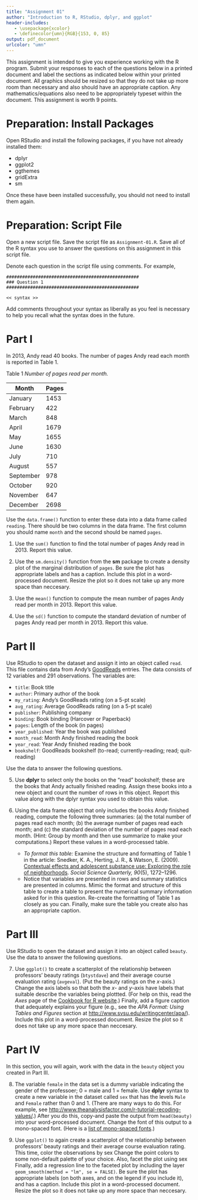 ```yaml
---
title: "Assignment 01"
author: "Introduction to R, RStudio, dplyr, and ggplot"
header-includes:
   - \usepackage{xcolor}
   - \definecolor{umn}{RGB}{153, 0, 85}
output: pdf_document
urlcolor: "umn"
---
```


This assignment is intended to give you experience working with the R program. Submit your responses to each of the questions below in a printed document and label the sections as indicated below within your printed document. All graphics should be resized so that they do not take up more room than necessary and also should have an appropriate caption. Any mathematics/equations also need to be appropriately typeset within the document. This assignment is worth 9 points.

\rule{0.5\linewidth}{\linethickness}

# Preparation: Install Packages

Open RStudio and install the following packages, if you have not already installed them:

- dplyr
- ggplot2
- ggthemes
- gridExtra
- sm

Once these have been installed successfully, you should not need to install them again. 

# Preparation: Script File

Open a new script file. Save the script file as `Assignment-01.R`. Save all of the R syntax you use to answer the questions on this assignment in this script file. 

Denote each question in the script file using comments. For example,

\vspace{2em}

```
##################################################
### Question 1
##################################################

<< syntax >>
```

\vspace{2em}

Add comments throughout your syntax as liberally as you feel is necessary to help you recall what the syntax does in the future. 

\newpage

# Part I

In 2013, Andy read 40 books. The number of pages Andy read each month is reported in Table 1.

Table 1
*Number of pages read per month.*

| Month     | Pages |
|-----------|-------|
| January   | 1453  |
| February  | 422   |
| March     | 848   |
| April     | 1679  |
| May       | 1655  |
| June      | 1630  |
| July      | 710   |
| August    | 557   |
| September | 978   |
| October   | 920   |
| November  | 647   |
| December  | 2698  |


Use the `data.frame()` function to enter these data into a data frame called `reading`. There should be two columns in the data frame. The first column you should name `month` and the second should be named `pages`.

1. Use the `sum()` function to find the total number of pages Andy read in 2013. Report this value.

2. Use the `sm.density()` function from the **sm** package to create a density plot of the marginal distribution of `pages`. Be sure the plot has appropriate labels and has a caption. Include this plot in a word-processed document. Resize the plot so it does not take up any more space than neccesary.

3. Use the `mean()` function to compute the mean number of pages Andy read per month in 2013. Report this value.

4. Use the `sd()` function to compute the standard deviation of number of pages Andy read per month in 2013. Report this value.

\newpage

# Part II

Use RStudio to open the \textit{goodreads-2016.csv} dataset and assign it into an object called `read`. This file contains data from Andy's [GoodReads](http://www.goodreads.com) entries. The data consists of 12 variables and 291 observations. The variables are:

- `title`: Book title
- `author`: Primary author of the book
- `my_rating`: Andy's GoodReads rating (on a 5-pt scale)
- `avg_rating`: Average GoodReads rating (on a 5-pt scale)
- `publisher`: Publishing company
- `binding`: Book binding (Harcover or Paperback)
- `pages`: Length of the book (in pages)
- `year_published`: Year the book was published
- `month_read`: Month Andy finished reading the book
- `year_read`: Year Andy finished reading the book
- `bookshelf`: GoodReads bookshelf (to-read; currently-reading; read; quit-reading)

Use the data to answer the following questions.


5. Use **dplyr** to select only the books on the "read" bookshelf; these are the books that Andy actually finished reading. Assign these books into a new object and count the number of rows in this object. Report this value along with the dplyr syntax you used to obtain this value.

6. Using the data frame object that only includes the books Andy finished reading, compute the following three summaries: (a) the total number of pages read each month; (b) the average number of pages read each month; and (c) the standard deviation of the number of pages read each month. (Hint: Group by month and then use summarize to make your computations.) Report these values in a word-processed table. 
    - *To format this table:* Examine the structure and formatting of Table 1 in the article: Snedker, K. A., Herting, J. R., \& Watson, E. (2009). [Contextual effects and adolescent substance use: Exploring the role of neighborhoods](https://primo.lib.umn.edu/primo-explore/fulldisplay?docid=TN_wj10.1111/j.1540-6237.2009.00677.x&context=PC&vid=TWINCITIES&search_scope=mncat_discovery&tab=article_discovery&lang=en_US). *Social Science Quarterly, 90*(5), 1272--1296.
    - Notice that variables are presented in rows and summary statistics are presented in columns. Mimic the format and structure of this table to create a table to present the numerical summary information asked for in this question. Re-create the formatting of Table 1 as closely as you can. Finally, make sure the table you create also has an appropriate caption.


\newpage

# Part III

Use RStudio to open the \textit{beauty.csv} dataset and assign it into an object called `beauty`. Use the data to answer the following questions.

7. Use `ggplot()` to create a scatterplot of the relationship between professors' beauty ratings (`btystdave`) and their average course evaluation rating (`avgeval`). (Put the beauty ratings on the $x$-axis.) Change the axis labels so that both the _x_- and _y_-axis have labels that suitable describe the variables being plottted. (For help on this, read the *Axes* page of the [Cookbook for R website](http://www.cookbook-r.com/Graphs/).) Finally, add a figure caption that adequately explains your figure (e.g., see the *APA Format: Using Tables and Figures* section at [http://www.svsu.edu/writingcenter/apa/](http://www.svsu.edu/writingcenter/apa/)). Include this plot in a word-processed document. Resize the plot so it does not take up any more space than neccesary.


# Part IV

In this section, you will again, work with the data in the `beauty` object you created in Part III. 

8. The variable `female` in the data set is a dummy variable indicating the gender of the professoer; 0 = male and 1 = female. Use **dplyr** syntax to create a new variable in the dataset called `sex` that has the levels `Male` and `Female` rather than 0 and 1. (There are many ways to do this. For example, see [http://www.theanalysisfactor.com/r-tutorial-recoding-values/](http://www.theanalysisfactor.com/r-tutorial-recoding-values/).) After you do this, copy-and paste the output from `head(beauty)` into your word-processed document. Change the font of this output to a mono-spaced font. (Here is a [list of mono-spaced fonts](https://en.wikipedia.org/wiki/List_of_monospaced_typefaces).)


9. Use `ggplot()` to again create a scatterplot of the relationship between professors' beauty ratings and their average course evaluation rating. This time, color the observations by sex Change the point colors to some non-default palette of your choice. Also, facet the plot using sex Finally, add a regression line to the faceted plot by including the layer `geom_smooth(method = "lm", se = FALSE)`. Be sure the plot has appropriate labels (on both axes, and on the legend if you include it), and has a caption. Include this plot in a word-processed document. Resize the plot so it does not take up any more space than neccesary.

